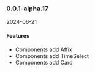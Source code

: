 ### 0.0.1-alpha.17

2024-06-21

#### Features

* Components add Affix
* Components add TimeSelect
* Components add Card